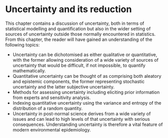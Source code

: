 # Uncertainty and its reduction {#uncertainty}

This chapter contains a discussion of uncertainty, both in terms of statistical modelling and quantification but also in the wider setting of sources of uncertainty outside those normally encountered in statistics. From this chapter, the reader will have gained an understanding of the following topics:

- Uncertainty can be dichotomised as either qualitative or quantitative, with the former allowing consideration of a wide variety of sources of uncertainty that would be difficult, if not impossible, to quantify mathematically.
- Quantitative uncertainty can be thought of as comprising both aleatory and epistemic components, the former representing stochastic uncertainty and the latter subjective uncertainty.
- Methods for assessing uncertainty including eliciting prior information from experts and sensitivity analysis.
- Indexing quantitative uncertainty using the variance and entropy of the distribution of a random quantity.
- Uncertainty in post-normal science derives from a wide variety of issues and can lead to high levels of that uncertainty with serious consequences. Understanding uncertainty is therefore a vital feature of modern environmental epidemiology.

